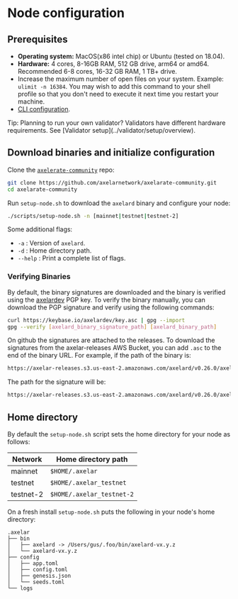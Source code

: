 # Node configuration


## Prerequisites

- **Operating system:** MacOS(x86 intel chip) or Ubuntu (tested on 18.04).
- **Hardware:** 4 cores, 8-16GB RAM, 512 GB drive, arm64 or amd64. Recommended 6-8 cores, 16-32 GB RAM, 1 TB+ drive.
- Increase the maximum number of open files on your system. Example: `ulimit -n 16384`. You may wish to add this command to your shell profile so that you don't need to execute it next time you restart your machine.
- [CLI configuration](config-cli).

<Callout emoji="💡">
  Tip: Planning to run your own validator? Validators have different hardware requirements.  See [Validator setup](../validator/setup/overview).
</Callout>

## Download binaries and initialize configuration

Clone the [`axelerate-community`](https://github.com/axelarnetwork/axelarate-community) repo:

```bash
git clone https://github.com/axelarnetwork/axelarate-community.git
cd axelarate-community
```

Run `setup-node.sh` to download the `axelard` binary and configure your node:

```bash
./scripts/setup-node.sh -n [mainnet|testnet|testnet-2]
```

Some additional flags:

- `-a` : Version of `axelard`.
- `-d` : Home directory path.
- `--help` : Print a complete list of flags.

### Verifying Binaries

By default, the binary signatures are downloaded and the binary is verified using the [axelardev](https://keybase.io/axelardev) PGP key. To verify the binary manually, you can download the PGP signature and verify using the following commands:

```bash
curl https://keybase.io/axelardev/key.asc | gpg --import
gpg --verify [axelard_binary_signature_path] [axelard_binary_path]
```

On github the signatures are attached to the releases. To download the signatures from the axelar-releases AWS Bucket, you can add `.asc` to the end of the binary URL. For example, if the path of the binary is:
```bash
https://axelar-releases.s3.us-east-2.amazonaws.com/axelard/v0.26.0/axelard-darwin-arm64-v0.26.0
```
The path for the signature will be:
```bash
https://axelar-releases.s3.us-east-2.amazonaws.com/axelard/v0.26.0/axelard-darwin-arm64-v0.26.0.asc
```

## Home directory

By default the `setup-node.sh` script sets the home directory for your node as follows:

| Network   | Home directory path   |
| --------- | --------------------- |
| mainnet   | `$HOME/.axelar`           |
| testnet   | `$HOME/.axelar_testnet`   |
| testnet-2 | `$HOME/.axelar_testnet-2` |

On a fresh install `setup-node.sh` puts the following in your node's home directory:

```
.axelar
├── bin
│   ├── axelard -> /Users/gus/.foo/bin/axelard-vx.y.z
│   └── axelard-vx.y.z
├── config
│   ├── app.toml
│   ├── config.toml
│   ├── genesis.json
│   └── seeds.toml
└── logs
```
